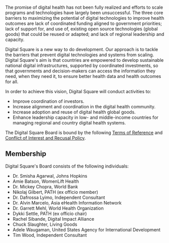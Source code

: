 
The promise of digital health has not been fully realized and efforts to scale programs and technologies have largely been unsuccessful. The three core barriers to maximizing the potential of digital technologies to improve health outcomes are lack of coordinated funding aligned to government priorities; lack of support for, and use of, existing open source technologies (global goods) that could be reused or adapted; and lack of regional leadership and capacity.

Digital Square is a new way to do development. Our approach is to tackle the barriers that prevent digital technologies and systems from scaling. Digital Square's aim is that countries are empowered to develop sustainable national digital infrastructures, supported by coordinated investments, so that governments and decision-makers can access the information they need, when they need it, to ensure better health data and health outcomes for all.

In order to achieve this vision, Digital Square will conduct activities to:
* Improve coordination of investors.
* Increase alignment and coordination in the digital health community.
* Increase adoption and reuse of digital health global goods.
* Enhance leadership capacity in low- and middle-income countries for managing regional and country digital health systems.

The Digital Square Board is bound by the following [[Terms of Reference]] and [[Governing Board Conflict of Interest and Recusal Policy|Conflict of Interest and Recusal Policy]].

==Membership==
Digital Square's Board consists of the following individuals:

* Dr. Smisha Agarwal, Johns Hopkins
* Amie Batson, WomenLift Health
* Dr. Mickey Chopra, World Bank 
* Nikolaj Gilbert, PATH (ex officio member)
* Dr. Dafrossa Lyimo, Independent Consultant
* Dr. Alvin Marcelo, Asia eHealth Information Network
* Dr. Garrett Mehl, World Health Organization
* Dykki Settle, PATH (ex officio chair)
* Rachel Sibande, Digital Impact Alliance
* Chuck Slaughter, Living Goods
* Adele Waugaman, United States Agency for International Development
* Tim Wood, Independent Consultant